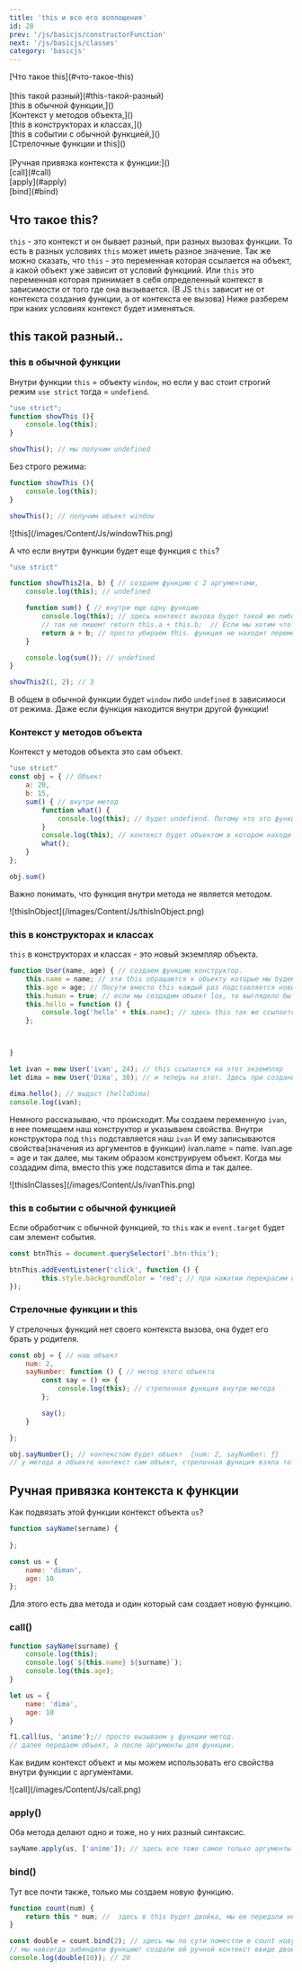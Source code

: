 ```yaml
---
title: 'this и все его воплощения'
id: 28
prev: '/js/basicjs/constructorFunction'
next: '/js/basicjs/classes'
category: 'basicjs'
---
```



<div className = 'tag_js'> [Что такое this](#что-такое-this) </div><br/>
<div className = 'tag_js'> [this такой разный](#this-такой-разный) </div>
<div className = 'mini_tag_js'> [this в обычной функции,]() </div>
<div className = 'mini_tag_js'> [Контекст у методов объекта,]() </div>
<div className = 'mini_tag_js'> [this в конструкторах и классах,]() </div>
<div className = 'mini_tag_js'> [this в событии с обычной функцией,]() </div>
<div className = 'mini_tag_js'> [Стрелочные функции и this]() </div> <br/>
<div className = 'tag_js'> [Ручная привязка контекста к функции:]() </div>
<div className = 'mini_tag_js'> [call](#call) </div>
<div className = 'mini_tag_js'> [apply](#apply) </div>
<div className = 'mini_tag_js'> [bind](#bind) </div>


##  Что такое this? ##
`this` - это контекст и он бывает разный, при разных вызовах функции. То есть в разных условиях `this` может иметь разное значение.
Так же можно сказать, что `this` - это переменная которая ссылается на объект, а какой объект уже зависит от условий функциий.
Или `this` это переменная которая принимает в себя определенный контекст в зависимости от того где она вызывается.
(В JS `this` зависит не от контекста создания функции, а от контекста ее вызова)
Ниже разберем при каких условиях контекст будет изменяться.

##  this такой разный.. ##

### this в обычной функции ### 
Внутри функции `this` = объекту `window`, но если у вас стоит строгий режим `use strict` тогда = `undefiend`.
```javaScript
"use strict";
function showThis (){
    console.log(this); 
}

showThis(); // мы получим undefined
```
Без строго режима:
```javaScript
function showThis (){
    console.log(this); 
}

showThis(); // получим объект window
```

<div className='container-img'> <span className="img"> ![this](/images/Content/Js/windowThis.png) </span></div>

А что если внутри функции будет еще функция с `this`?
```javaScript
"use strict"

function showThis2(a, b) { // создаем функцию с 2 аргументами, 
    console.log(this); // undefined

    function sum() { // внутри еще одну функцию
        console.log(this); // здесь контекст вызова будет такой же либо window либо undefiend.
        // так не пишем! return this.a + this.b;  // Если мы хотим что бы функция работала, нужно сделать замыкание.
        return a + b; // просто убираем this. функция не находит переменные a и b здесь и ищет их в функции выше 
    }

    console.log(sum()); // undefined
}

showThis2(1, 2); // 3
```
В общем в обычной функции будет `window` либо `undefined` в зависимоси от режима. Даже если функция находится внутри другой функции!
###  Контекст у методов объекта ###
Контекст у методов объекта это сам объект.
```javaScript
"use strict"
const obj = { // Объект 
    a: 20,
    b: 15,
    sum() { // внутри метод
        function what() {
            console.log(this); // будет undefiend. Потому что это функция внутри метода, а не сам метод объекта,
        }
        console.log(this); // контекст будет объектом в котором находится функция
        what();
    }
};

obj.sum()
```
Важно понимать, что функция внутри метода не является методом.<br/>

<div className='container-img'> <span className="img"> ![thisInObject](/images/Content/Js/thisInObject.png) </span></div>

###  this в конструкторах и классах ###
`this` в конструкторах и классах - это новый экземпляр объекта.
```javaScript
function User(name, age) { // создаем функцию конструктор.
    this.name = name; // эти this обращаются к объекту которые мы будем создавать 
    this.age = age; // Посути вместо this каждый раз подставляется новый экземпляр объекта.
    this.human = true; // если мы создадим объект lox, то выглядело бы это так lox.age и тд.
    this.hello = function () {
        console.log('hello' + this.name); // здесь this так же ссылается на объект который мы создали и берет его свойство name  
    };



}

let ivan = new User('ivan', 24); // this ссылается на этот экземпляр
let dima = new User('Dima', 30); // и теперь на этот. Здесь при создании мы сразу передаем значения в наши свойства name и age

dima.hello(); // выдаст (helloDima)
console.log(ivan);
```
Немного рассказываю, что происходит. Мы создаем переменную `ivan`, в нее помещаем наш конструктор и указываем свойства. Внутри конструктора под `this` подставляется наш `ivan`
И ему записываются свойства(значения из аргументов в функции) ivan.name = name. ivan.age = age и так далее, мы таким образом конструируем объект. Когда мы создадим dima, вместо this уже подставится dima и так далее.<br/>

<div className='container-img'> <span className="img"> ![thisInClasses](/images/Content/Js/ivanThis.png) </span></div>

### this в событии с обычной функцией ###
Если обработчик с обычной функцией, то `this` как и `event.target` будет сам элемент события.
```javaScript
const btnThis = document.querySelector('.btn-this');

btnThis.addEventListener('click', function () {
        this.style.backgroundColor = 'red'; // при нажатии перекрасим кнопку в красный, так как this - элемент события
});
```
###  Стрелочные функции и this ###
У стрелочных функций нет своего контекста вызова, она будет его брать у родителя.
```javaScript
const obj = { // наш объект
    num: 2,
    sayNumber: function () { // метод этого объекта
        const say = () => {
            console.log(this); // стрелочная функция внутри метода
        };

        say();
    }

};

obj.sayNumber(); // контекстом будет объект  {num: 2, sayNumber: ƒ}
// у метода в объекте контекст сам объект, стрелочная функция взяла тот же контекст, что и у метода в котором она находится.

```
## Ручная привязка контекста к функции ##
 Как подвязать этой функции контекст объекта `us`?
```javaScript
function sayName(sername) {           
    
};

const us = {
    name: 'diman',
    age: 10
};
```
Для этого есть два метода и один который сам создает новую функцию.
### call() ###
```javaScript
function sayName(surname) {
    console.log(this);
    console.log(`${this.name} ${surname}`);
    console.log(this.age);
}

let us = {
    name: 'dima',
    age: 10
}

f1.call(us, 'anime');// просто вызываем у функции метод.
// далее передаем объект, а после аргументы для функции.
```
Как видим контекст объект и мы можем использовать его свойства внутри функции с аргументами.

<div className='container-img'> <span className="img"> ![call](/images/Content/Js/call.png) </span></div>

### apply() ###
Оба  метода делают одно и тоже, но у них разный синтаксис.
```javaScript
sayName.apply(us, ['anime']); // здесь все тоже самое только аргументы внутри массива
```
### bind() ###
Тут все почти также, только мы создаем новую функцию.
```javaScript
function count(num) {
    return this * num; //  здесь в this будет двойка, мы ее передали ниже.
}

const double = count.bind(2); // здесь мы по сути поместли в count новую функцию и забиндили в this = 2
// мы навсегда забиндили функцию! создали ей ручной контекст ввиде двойки и теперь просто вызываем нашу double и передам нужный аргумент 
console.log(double(10)); // 20
```

